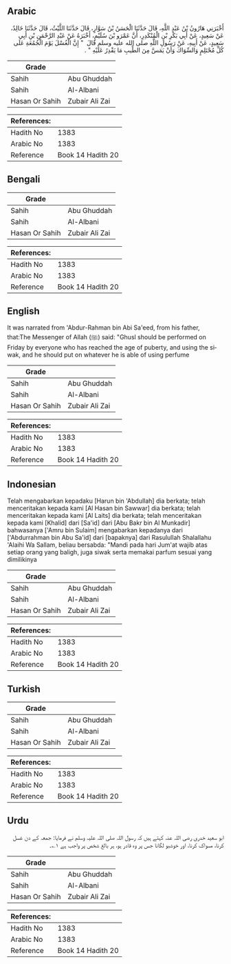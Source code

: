 ## Arabic


<div dir="rtl" lang="ar" style={{fontSize:'larger',backgroundColor:'#f8f9fa',padding:20}}>
أَخْبَرَنِي هَارُونُ بْنُ عَبْدِ اللَّهِ، قَالَ حَدَّثَنَا الْحَسَنُ بْنُ سَوَّارٍ، قَالَ حَدَّثَنَا اللَّيْثُ، قَالَ حَدَّثَنَا خَالِدٌ، عَنْ سَعِيدٍ، عَنْ أَبِي بَكْرِ بْنِ الْمُنْكَدِرِ، أَنَّ عَمْرَو بْنَ سُلَيْمٍ، أَخْبَرَهُ عَنْ عَبْدِ الرَّحْمَنِ بْنِ أَبِي سَعِيدٍ، عَنْ أَبِيهِ، عَنْ رَسُولِ اللَّهِ صلى الله عليه وسلم قَالَ ‏ "‏ إِنَّ الْغُسْلَ يَوْمَ الْجُمُعَةِ عَلَى كُلِّ مُحْتَلِمٍ وَالسِّوَاكَ وَأَنْ يَمَسَّ مِنَ الطِّيبِ مَا يَقْدِرُ عَلَيْهِ ‏"‏ ‏.‏
</div>
<div style={{backgroundColor:'#f8f9fa',padding:20, marginBottom: 10}}><table> <thead> <tr> <th>Grade</th> <th></th> </tr> </thead> <tbody> <tr><td>Sahih</td><td>Abu Ghuddah</td></tr><tr><td>Sahih</td><td>Al-Albani</td></tr><tr><td>Hasan Or Sahih</td><td>Zubair Ali Zai</td></tr></tbody></table><table> <thead> <tr> <th>References:</th> <th></th> </tr> </thead> <tbody><tr><td>Hadith No</td><td>1383</td></tr><tr><td>Arabic No</td><td>1383</td></tr><tr><td>Reference</td><td>Book 14 Hadith 20</td></tr></tbody></table></div>

## Bengali


<div dir="ltr" lang="bn" style={{fontSize:'larger',backgroundColor:'#f8f9fa',padding:20}}>

</div>
<div style={{backgroundColor:'#f8f9fa',padding:20, marginBottom: 10}}><table> <thead> <tr> <th>Grade</th> <th></th> </tr> </thead> <tbody> <tr><td>Sahih</td><td>Abu Ghuddah</td></tr><tr><td>Sahih</td><td>Al-Albani</td></tr><tr><td>Hasan Or Sahih</td><td>Zubair Ali Zai</td></tr></tbody></table><table> <thead> <tr> <th>References:</th> <th></th> </tr> </thead> <tbody><tr><td>Hadith No</td><td>1383</td></tr><tr><td>Arabic No</td><td>1383</td></tr><tr><td>Reference</td><td>Book 14 Hadith 20</td></tr></tbody></table></div>

## English


<div dir="ltr" lang="en" style={{fontSize:'larger',backgroundColor:'#f8f9fa',padding:20}}>
It was narrated from 'Abdur-Rahman bin Abi Sa'eed, from his father, that:The Messenger of Allah (ﷺ) said: "Ghusl should be performed on Friday by everyone who has reached the age of puberty, and using the siwak, and he should put on whatever he is able of using perfume
</div>
<div style={{backgroundColor:'#f8f9fa',padding:20, marginBottom: 10}}><table> <thead> <tr> <th>Grade</th> <th></th> </tr> </thead> <tbody> <tr><td>Sahih</td><td>Abu Ghuddah</td></tr><tr><td>Sahih</td><td>Al-Albani</td></tr><tr><td>Hasan Or Sahih</td><td>Zubair Ali Zai</td></tr></tbody></table><table> <thead> <tr> <th>References:</th> <th></th> </tr> </thead> <tbody><tr><td>Hadith No</td><td>1383</td></tr><tr><td>Arabic No</td><td>1383</td></tr><tr><td>Reference</td><td>Book 14 Hadith 20</td></tr></tbody></table></div>

## Indonesian


<div dir="ltr" lang="id" style={{fontSize:'larger',backgroundColor:'#f8f9fa',padding:20}}>
Telah mengabarkan kepadaku [Harun bin 'Abdullah] dia berkata; telah menceritakan kepada kami [Al Hasan bin Sawwar] dia berkata; telah menceritakan kepada kami [Al Laits] dia berkata; telah menceritakan kepada kami [Khalid] dari [Sa'id] dari [Abu Bakr bin Al Munkadir] bahwasanya ['Amru bin Sulaim] mengabarkan kepadanya dari ['Abdurrahman bin Abu Sa'id] dari [bapaknya] dari Rasulullah Shalallahu 'Alaihi Wa Sallam, beliau bersabda: "Mandi pada hari Jum'at wajib atas setiap orang yang baligh, juga siwak serta memakai parfum sesuai yang dimilikinya
</div>
<div style={{backgroundColor:'#f8f9fa',padding:20, marginBottom: 10}}><table> <thead> <tr> <th>Grade</th> <th></th> </tr> </thead> <tbody> <tr><td>Sahih</td><td>Abu Ghuddah</td></tr><tr><td>Sahih</td><td>Al-Albani</td></tr><tr><td>Hasan Or Sahih</td><td>Zubair Ali Zai</td></tr></tbody></table><table> <thead> <tr> <th>References:</th> <th></th> </tr> </thead> <tbody><tr><td>Hadith No</td><td>1383</td></tr><tr><td>Arabic No</td><td>1383</td></tr><tr><td>Reference</td><td>Book 14 Hadith 20</td></tr></tbody></table></div>

## Turkish


<div dir="ltr" lang="tr" style={{fontSize:'larger',backgroundColor:'#f8f9fa',padding:20}}>

</div>
<div style={{backgroundColor:'#f8f9fa',padding:20, marginBottom: 10}}><table> <thead> <tr> <th>Grade</th> <th></th> </tr> </thead> <tbody> <tr><td>Sahih</td><td>Abu Ghuddah</td></tr><tr><td>Sahih</td><td>Al-Albani</td></tr><tr><td>Hasan Or Sahih</td><td>Zubair Ali Zai</td></tr></tbody></table><table> <thead> <tr> <th>References:</th> <th></th> </tr> </thead> <tbody><tr><td>Hadith No</td><td>1383</td></tr><tr><td>Arabic No</td><td>1383</td></tr><tr><td>Reference</td><td>Book 14 Hadith 20</td></tr></tbody></table></div>

## Urdu


<div dir="rtl" lang="ur" style={{fontSize:'larger',backgroundColor:'#f8f9fa',padding:20}}>
ابو سعید خدری رضی اللہ عنہ کہتے ہیں کہ رسول اللہ صلی اللہ علیہ وسلم نے فرمایا: جمعہ کے دن غسل کرنا، مسواک کرنا، اور خوشبو لگانا جس پر وہ قادر ہو، ہر بالغ شخص پر واجب ہے ۱؎۔
</div>
<div style={{backgroundColor:'#f8f9fa',padding:20, marginBottom: 10}}><table> <thead> <tr> <th>Grade</th> <th></th> </tr> </thead> <tbody> <tr><td>Sahih</td><td>Abu Ghuddah</td></tr><tr><td>Sahih</td><td>Al-Albani</td></tr><tr><td>Hasan Or Sahih</td><td>Zubair Ali Zai</td></tr></tbody></table><table> <thead> <tr> <th>References:</th> <th></th> </tr> </thead> <tbody><tr><td>Hadith No</td><td>1383</td></tr><tr><td>Arabic No</td><td>1383</td></tr><tr><td>Reference</td><td>Book 14 Hadith 20</td></tr></tbody></table></div>